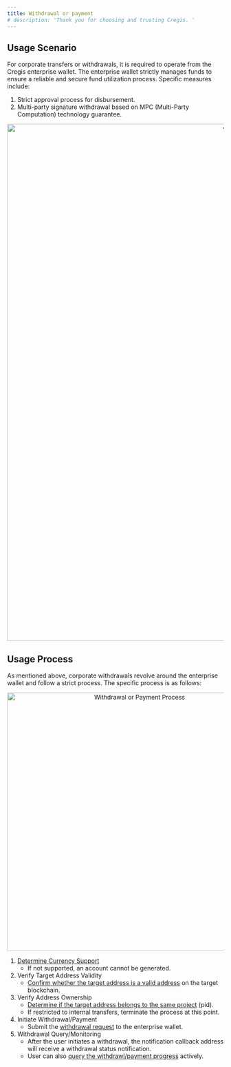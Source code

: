 ```yaml
---
title: Withdrawal or payment
# description: 'Thank you for choosing and trusting Cregis. '
---
```

## Usage Scenario <a href="#iv4a-1704960907749" id="iv4a-1704960907749"></a>

For corporate transfers or withdrawals, it is required to operate from the Cregis enterprise wallet. The enterprise wallet strictly manages funds to ensure a reliable and secure fund utilization process. Specific measures include:

1. Strict approval process for disbursement.
2. Multi-party signature withdrawal based on MPC (Multi-Party Computation) technology guarantee.
<p align="center">
<img
  src="/images/intro05.png"
  alt="withdrawal or payment scenario" width="1200" height="auto"
/>
</p>

## Usage Process <a href="#pwpv-1704960907749" id="pwpv-1704960907749"></a>
As mentioned above, corporate withdrawals revolve around the enterprise wallet and follow a strict process. The specific process is as follows:
<p align="center">
<img alt="Withdrawal or Payment Process" src="/images/intro06.png" alt="" width="600" height="auto"/>
</p>

1. [Determine Currency Support](/api-reference/request-apis/currency-query)
   * If not supported, an account cannot be generated.
2. Verify Target Address Validity
   * [Confirm whether the target address is a valid address](/api-reference/request-apis/validation-address-legality) on the target blockchain.
3. Verify Address Ownership
   * [Determine if the target address belongs to the same project](/api-reference/request-apis/validation-address-existence) (pid).
   * If restricted to internal transfers, terminate the process at this point.
4. Initiate Withdrawal/Payment
   * Submit the [withdrawal request](/api-reference/request-apis/payout-create) to the enterprise wallet.
5. Withdrawal Query/Monitoring
   * After the user initiates a withdrawal, the notification callback address will receive a withdrawal status notification.
   * User can also [query the withdrawl/payment progress](/api-reference/request-apis/payout-query) actively.
